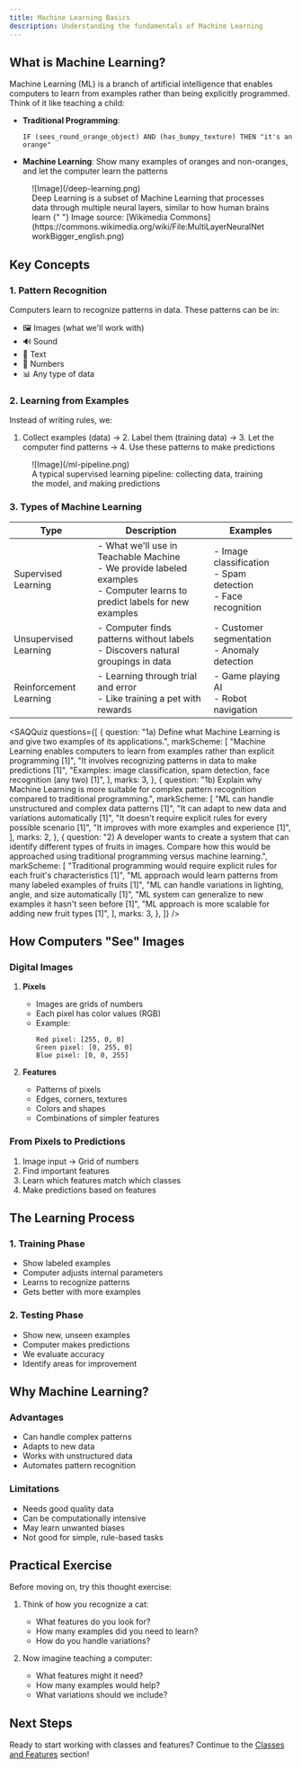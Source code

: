 ```yaml
---
title: Machine Learning Basics
description: Understanding the fundamentals of Machine Learning
---
```


## What is Machine Learning?

Machine Learning (ML) is a branch of artificial intelligence that enables computers to learn from examples rather than being explicitly programmed. Think of it like teaching a child:

- **Traditional Programming**:

  ```
  IF (sees_round_orange_object) AND (has_bumpy_texture) THEN "it's an orange"
  ```

- **Machine Learning**:
  Show many examples of oranges and non-oranges, and let the computer learn the patterns

<figure>
  ![Image](/deep-learning.png)
  <figcaption className="text-sm text-gray-500 text-center mt-2">
    Deep Learning is a subset of Machine Learning that processes data through
    multiple neural layers, similar to how human brains learn
    <span className="text-xs italic">
      {" "}
      Image source: [Wikimedia Commons](https://commons.wikimedia.org/wiki/File:MultiLayerNeuralNetworkBigger_english.png)
    </span>
  </figcaption>
</figure>

## Key Concepts

### 1. Pattern Recognition

Computers learn to recognize patterns in data. These patterns can be in:

- 🖼️ Images (what we'll work with)
- 🔊 Sound
- 📝 Text
- 🔢 Numbers
- 📊 Any type of data

### 2. Learning from Examples

Instead of writing rules, we:

1. Collect examples (data) → 2. Label them (training data) → 3. Let the computer find patterns → 4. Use these patterns to make predictions

<figure>
  ![Image](/ml-pipeline.png)
  <figcaption className="text-sm text-gray-500 text-center">
    A typical supervised learning pipeline: collecting data, training the model,
    and making predictions
  </figcaption>
</figure>

### 3. Types of Machine Learning

| Type                   | Description                                                                                                                      | Examples                                                           |
| ---------------------- | -------------------------------------------------------------------------------------------------------------------------------- | ------------------------------------------------------------------ |
| Supervised Learning    | - What we'll use in Teachable Machine<br/>- We provide labeled examples<br/>- Computer learns to predict labels for new examples | - Image classification<br/>- Spam detection<br/>- Face recognition |
| Unsupervised Learning  | - Computer finds patterns without labels<br/>- Discovers natural groupings in data                                               | - Customer segmentation<br/>- Anomaly detection                    |
| Reinforcement Learning | - Learning through trial and error<br/>- Like training a pet with rewards                                                        | - Game playing AI<br/>- Robot navigation                           |

<SAQQuiz
  questions={[
    {
      question:
        "1a) Define what Machine Learning is and give two examples of its applications.",
      markScheme: [
        "Machine Learning enables computers to learn from examples rather than explicit programming [1]",
        "It involves recognizing patterns in data to make predictions [1]",
        "Examples: image classification, spam detection, face recognition (any two) [1]",
      ],
      marks: 3,
    },
    {
      question:
        "1b) Explain why Machine Learning is more suitable for complex pattern recognition compared to traditional programming.",
      markScheme: [
        "ML can handle unstructured and complex data patterns [1]",
        "It can adapt to new data and variations automatically [1]",
        "It doesn't require explicit rules for every possible scenario [1]",
        "It improves with more examples and experience [1]",
      ],
      marks: 2,
    },
    {
      question:
        "2) A developer wants to create a system that can identify different types of fruits in images. Compare how this would be approached using traditional programming versus machine learning.",
      markScheme: [
        "Traditional programming would require explicit rules for each fruit's characteristics [1]",
        "ML approach would learn patterns from many labeled examples of fruits [1]",
        "ML can handle variations in lighting, angle, and size automatically [1]",
        "ML system can generalize to new examples it hasn't seen before [1]",
        "ML approach is more scalable for adding new fruit types [1]",
      ],
      marks: 3,
    },
  ]}
/>
## How Computers "See" Images

### Digital Images

1. **Pixels**

   - Images are grids of numbers
   - Each pixel has color values (RGB)
   - Example:
     ```
     Red pixel: [255, 0, 0]
     Green pixel: [0, 255, 0]
     Blue pixel: [0, 0, 255]
     ```

2. **Features**
   - Patterns of pixels
   - Edges, corners, textures
   - Colors and shapes
   - Combinations of simpler features

### From Pixels to Predictions

1. Image input → Grid of numbers
2. Find important features
3. Learn which features match which classes
4. Make predictions based on features

## The Learning Process

### 1. Training Phase

- Show labeled examples
- Computer adjusts internal parameters
- Learns to recognize patterns
- Gets better with more examples

### 2. Testing Phase

- Show new, unseen examples
- Computer makes predictions
- We evaluate accuracy
- Identify areas for improvement

## Why Machine Learning?

### Advantages

- Can handle complex patterns
- Adapts to new data
- Works with unstructured data
- Automates pattern recognition

### Limitations

- Needs good quality data
- Can be computationally intensive
- May learn unwanted biases
- Not good for simple, rule-based tasks

## Practical Exercise

Before moving on, try this thought exercise:

1. Think of how you recognize a cat:

   - What features do you look for?
   - How many examples did you need to learn?
   - How do you handle variations?

2. Now imagine teaching a computer:
   - What features might it need?
   - How many examples would help?
   - What variations should we include?

## Next Steps

Ready to start working with classes and features? Continue to the [Classes and Features](/docs/classes-features) section!
